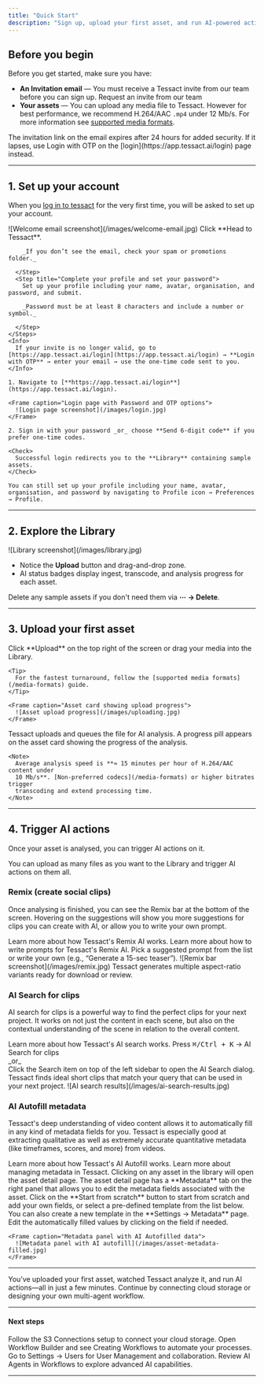 ```yaml
---
title: "Quick Start"
description: "Sign up, upload your first asset, and run AI-powered actions in minutes."
---
```


## Before you begin

Before you get started, make sure you have:

- **An Invitation email** — You must receive a Tessact invite from our team before you can sign up.
  <Card arrow="true" horizontal href="https://tessact.ai/contact">
    Request an invite from our team
  </Card><br/>
- **Your assets** — You can upload any media file to Tessact. However for best performance, we recommend H.264/AAC `.mp4` under 12 Mb/s. For more information see [supported media formats](media-formats).

<Warning>
  The invitation link on the email expires after 24 hours for added security. If
  it lapses, use Login with OTP on the [login](https://app.tessact.ai/login)
  page instead.
</Warning>

---

## 1. Set up your account

When you [log in to tessact](https://app.tessact.ai/login) for the very first time, you will be asked to set up your account.

<Tabs>
  <Tab title="Sign up from an invitation email">
    <Frame caption="Invitation email with Head to Tessact button">
      ![Welcome email screenshot](/images/welcome-email.jpg)
    </Frame>
    <Steps>
      <Step title="Open the invitation email">
        Click **Head to Tessact**.

        _If you don’t see the email, check your spam or promotions folder._

      </Step>
      <Step title="Complete your profile and set your password">
        Set up your profile including your name, avatar, organisation, and password, and submit.

        _Password must be at least 8 characters and include a number or symbol._

      </Step>
    </Steps>
    <Info>
      If your invite is no longer valid, go to [https://app.tessact.ai/login](https://app.tessact.ai/login) → **Login with OTP** → enter your email → use the one-time code sent to you.
    </Info>

  </Tab>
  <Tab title="Sign up with a registered email">

    1. Navigate to [**https://app.tessact.ai/login**](https://app.tessact.ai/login).

    <Frame caption="Login page with Password and OTP options">
      ![Login page screenshot](/images/login.jpg)
    </Frame>

    2. Sign in with your password _or_ choose **Send 6-digit code** if you prefer one-time codes.

    <Check>
      Successful login redirects you to the **Library** containing sample assets.
    </Check>

    You can still set up your profile including your name, avatar, organisation, and password by navigating to Profile icon → Preferences → Profile.

  </Tab>
</Tabs>

---

## 2. Explore the Library

<Frame caption="Library showing sample assets ready to delete, upload button, and drag-and-drop area">
  ![Library screenshot](/images/library.jpg)
</Frame>

- Notice the **Upload** button and drag-and-drop zone.
- AI status badges display ingest, transcode, and analysis progress for each asset.

<Info>Delete any sample assets if you don't need them via **⋯ → Delete**.</Info>

---

## 3. Upload your first asset

<Steps>
  <Step title="Select files">
    Click **Upload** on the top right of the screen or drag your media into the Library.

    <Tip>
      For the fastest turnaround, follow the [supported media formats](/media-formats) guide.
    </Tip>

    <Frame caption="Asset card showing upload progress">
      ![Asset upload progress](/images/uploading.jpg)
    </Frame>

  </Step>
  <Step title="Wait for analysing to finish">
    Tessact uploads and queues the file for AI analysis. A progress pill appears on the asset card showing the progress of the analysis.

    <Note>
      Average analysis speed is **≈ 15 minutes per hour of H.264/AAC content under
      10 Mb/s**. [Non-preferred codecs](/media-formats) or higher bitrates trigger
      transcoding and extend processing time.
    </Note>
  </Step>
</Steps>


---

## 4. Trigger AI actions

Once your asset is analysed, you can trigger AI actions on it.

<Tip>
  You can upload as many files as you want to the Library and trigger AI actions
  on them all.
</Tip>

### Remix (create social clips)

Once analysing is finished, you can see the Remix bar at the bottom of the screen. Hovering on the suggestions will show you more suggestions for clips you can create with AI, or allow you to write your own prompt.

<Columns cols={2}>
  <Card title="Explore Remixes" arrow="true" horizontal href="/index">
    Learn more about how Tessact's Remix AI works.
  </Card>
  <Card title="Prompting Guide" arrow="true" horizontal href="/index">
    Learn more about how to write prompts for Tessact's Remix AI.
  </Card>
</Columns>

<Steps>
  <Step title="Hover over the remix suggestions on the remix bar">
    Pick a suggested prompt from the list or write your own (e.g., “Generate a
    15-sec teaser”).
    <Frame caption="Remix bar with suggested and custom prompts">
      ![Remix bar screenshot](/images/remix.jpg)
    </Frame>
  </Step>
  <Step title="Review and download your variants">
    Tessact generates multiple aspect-ratio variants ready for download or
    review.
  </Step>
</Steps>

### AI Search for clips

AI search for clips is a powerful way to find the perfect clips for your next project. It works on not just the content in each scene, but also on the contextual understanding of the scene in relation to the overall content.

<Card title="Explore AI Search" arrow="true" horizontal href="/ai-search">
  Learn more about how Tessact's AI search works.
</Card>

<Steps>
  <Step title="Open the AI Search dialog">
    Press <kbd>⌘/Ctrl + K</kbd> → AI Search for clips <br />
    _or_ <br />
    Click the Search item on top of the left sidebar to open the AI Search
    dialog.
  </Step>
  <Step title="Type anything you want to find from your content">
    Tessact finds ideal short clips that match your query that can be used in
    your next project.
    <Frame caption="AI Search dialog showing clip results from your content">
      ![AI search results](/images/ai-search-results.jpg)
    </Frame>
  </Step>
</Steps>

### AI Autofill metadata

Tessact's deep understanding of video content allows it to automatically fill in any kind of metadata fields for you. Tessact is especially good at extracting qualitative as well as extremely accurate quantitative metadata (like timeframes, scores, and more) from videos.

<Columns>
  <Card title="Explore AI Autofill" arrow="true" horizontal href="/index">
    Learn more about how Tessact's AI Autofill works.
  </Card>
  <Card title="Metadata Management" arrow="true" horizontal href="/index">
    Learn more about managing metadata in Tessact.
  </Card>
</Columns>

<Steps>
  <Step title="Open the asset detail page → Metadata tab.">
    Clicking on any asset in the library will open the asset detail page. The asset detail page has a **Metadata** tab on the right panel that allows you to edit the metadata fields associated with the asset.
  </Step>
  <Step title="Start from scratch or select a pre-defined template">
    Click on the **Start from scratch** button to start from scratch and add your own fields, or select a pre-defined template from the list below. 
    <Tip>
      You can also create a new template in the **Settings → Metadata** page.
    </Tip>
  </Step>
  <Step title="Click AI Autofill to populate title, description, and tags.">
    Edit the automatically filled values by clicking on the field if needed.

    <Frame caption="Metadata panel with AI Autofilled data">
      ![Metadata panel with AI autofill](/images/asset-metadata-filled.jpg)
    </Frame>
  </Step>
</Steps>

---

<Check>
  You’ve uploaded your first asset, watched Tessact analyze it, and run AI
  actions—all in just a few minutes. Continue by connecting cloud storage or
  designing your own multi-agent workflow.
</Check>

---

#### Next steps

  <Card title="Sync an S3 bucket" arrow="true" horizontal href="/s3-connections">
    Follow the S3 Connections setup to connect your cloud storage.
  </Card>
  <Card title="Build multi-agent workflows" arrow="true" horizontal href="/workflows/creating-workflows">
    Open Workflow Builder and see Creating Workflows to automate your processes.
  </Card>
  <Card title="Invite teammates" arrow="true" horizontal href="/settings/users">
    Go to Settings → Users for User Management and collaboration.
  </Card>
  <Card title="Deep-dive AI actions" arrow="true" horizontal href="/ai-agents">
    Review AI Agents in Workflows to explore advanced AI capabilities.
  </Card>

---

